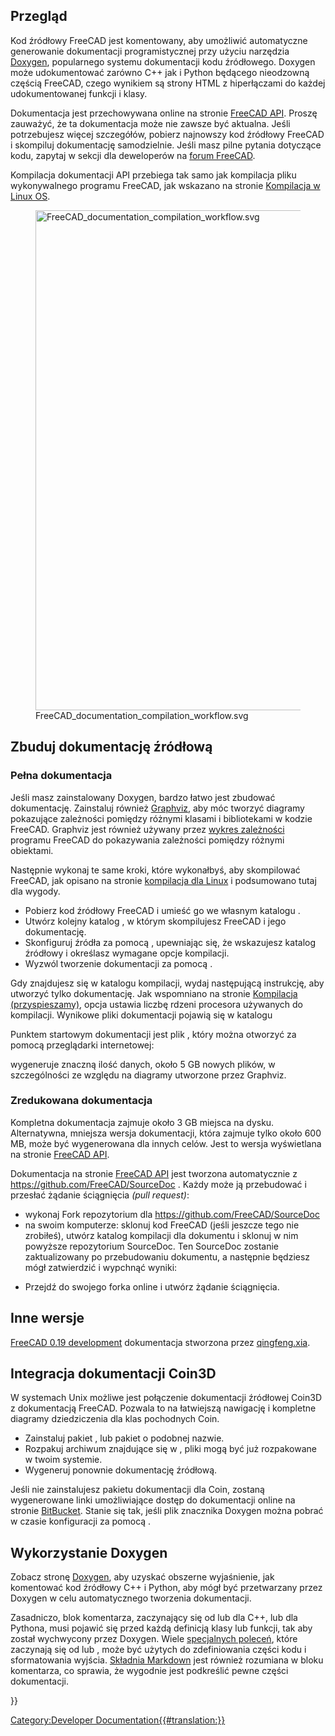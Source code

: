 <languages/>

{{Docnav/pl
|[[Extra_python_modules/pl|Dodatkowe moduły Python]]
|[[Contributors/pl|Współtwórcy]]
}}

{{TOCright}}

==Przegląd==

Kod źródłowy FreeCAD jest komentowany, aby umożliwić automatyczne generowanie dokumentacji programistycznej przy użyciu narzędzia [[Doxygen/pl|Doxygen]], popularnego systemu dokumentacji kodu źródłowego. Doxygen może udokumentować zarówno C++ jak i Python będącego nieodzowną częścią FreeCAD, czego wynikiem są strony HTML z hiperłączami do każdej udokumentowanej funkcji i klasy.

Dokumentacja jest przechowywana online na stronie [https://freecad.github.io/SourceDoc/ FreeCAD API]. Proszę zauważyć, że ta dokumentacja może nie zawsze być aktualna. Jeśli potrzebujesz więcej szczegółów, pobierz najnowszy kod źródłowy FreeCAD i skompiluj dokumentację samodzielnie. Jeśli masz pilne pytania dotyczące kodu, zapytaj w sekcji dla deweloperów na [https://forum.freecadweb.org/index.php forum FreeCAD].

Kompilacja dokumentacji API przebiega tak samo jak kompilacja pliku wykonywalnego programu FreeCAD, jak wskazano na stronie [[Compile_on_Linux/pl|Kompilacja w Linux OS]].

[[File:FreeCAD_documentation_compilation_workflow.svg|800px]]

{{Caption|Ogólny przepływ pracy w celu skompilowania dokumentacji programistycznej programu FreeCAD. W systemie muszą znajdować się pakiety Doxygen i Graphviz, a także sam kod źródłowy FreeCAD. CMake konfiguruje system tak, aby za pomocą jednej instrukcji make dokumentacja całego projektu została skompilowana do wielu plików HTML z diagramami.}}

<span id="Build_source_documentation"></span>
==Zbuduj dokumentację źródłową==

<span id="Complete_documentation"></span>
===Pełna dokumentacja===

Jeśli masz zainstalowany Doxygen, bardzo łatwo jest zbudować dokumentację. Zainstaluj również [https://www.graphviz.org/ Graphviz], aby móc tworzyć diagramy pokazujące zależności pomiędzy różnymi klasami i bibliotekami w kodzie FreeCAD. Graphviz jest również używany przez [[Std_DependencyGraph/pl|wykres zależności]] programu FreeCAD do pokazywania zależności pomiędzy różnymi obiektami.
{{Code|code=
sudo apt install doxygen graphviz
}}

Następnie wykonaj te same kroki, które wykonałbyś, aby skompilować FreeCAD, jak opisano na stronie [[Compile_on_Linux/pl|kompilacja dla Linux]] i podsumowano tutaj dla wygody.
* Pobierz kod źródłowy FreeCAD i umieść go we własnym katalogu {{incode|freecad-source}}.
* Utwórz kolejny katalog {{incode|freecad-build}}, w którym skompilujesz FreeCAD i jego dokumentację.
* Skonfiguruj źródła za pomocą {{incode|cmake}}, upewniając się, że wskazujesz katalog źródłowy i określasz wymagane opcje kompilacji.
* Wyzwól tworzenie dokumentacji za pomocą {{incode|make}}.
{{Code|code=
git clone https://github.com/FreeCAD/FreeCAD.git freecad-source
mkdir freecad-build
cd freecad-build
cmake -DBUILD_QT5=ON -DPYTHON_EXECUTABLE=/usr/bin/python3 ../freecad-source
}}

Gdy znajdujesz się w katalogu kompilacji, wydaj następującą instrukcję, aby utworzyć tylko dokumentację.
{{Code|code=
make -j$(nproc --ignore=2) DevDoc
}}
Jak wspomniano na stronie [[Compiling_(Speeding up)/pl|Kompilacja (przyspieszamy)]], opcja {{incode|-j}} ustawia liczbę rdzeni procesora używanych do kompilacji. Wynikowe pliki dokumentacji pojawią się w katalogu
{{Code|code=
freecad-build/doc/SourceDocu/html/
}}

Punktem startowym dokumentacji jest plik {{incode|index.html}}, który można otworzyć za pomocą przeglądarki internetowej:
{{Code|code=
xdg-open freecad-build/doc/SourceDocu/html/index.html
}}

{{incode|DevDoc}} wygeneruje znaczną ilość danych, około 5 GB nowych plików, w szczególności ze względu na diagramy utworzone przez Graphviz.

<span id="Reduced_documentation"></span>
===Zredukowana dokumentacja===

Kompletna dokumentacja zajmuje około 3 GB miejsca na dysku. Alternatywna, mniejsza wersja dokumentacji, która zajmuje tylko około 600 MB, może być wygenerowana dla innych celów. Jest to wersja wyświetlana na stronie [https://freecad.github.io/SourceDoc/ FreeCAD API].
{{Code|code=
make -j$(nproc --ignore=2) WebDoc
}}

Dokumentacja na stronie [https://freecad.github.io/SourceDoc/ FreeCAD API] jest tworzona automatycznie z https://github.com/FreeCAD/SourceDoc . Każdy może ją przebudować i przesłać żądanie ściągnięcia ''(pull request)'':

* wykonaj Fork repozytorium dla https://github.com/FreeCAD/SourceDoc
* na swoim komputerze: sklonuj kod FreeCAD (jeśli jeszcze tego nie zrobiłeś), utwórz katalog kompilacji dla dokumentu i sklonuj w nim powyższe repozytorium SourceDoc. Ten SourceDoc zostanie zaktualizowany po przebudowaniu dokumentu, a następnie będziesz mógł zatwierdzić i wypchnąć wyniki:
{{Code|code=
git clone https://github.com/FreeCAD/FreeCAD
cd FreeCAD
mkdir build
cd build
mkdir -p doc/SourceDocu/html
cd doc/SourceDocu/html
git clone your-fork-url
cd ../../..
cmake -DBUILD_QT5=ON -DPYTHON_EXECUTABLE=/usr/bin/python3 ..
make WebDoc
cd doc/SourceDocu/html
git commit
git push
}}
* Przejdź do swojego forka online i utwórz żądanie ściągnięcia.

==Inne wersje==
[https://iesensor.com/FreeCADDoc/0.19/ FreeCAD 0.19 development] dokumentacja stworzona przez [http://forum.freecadweb.org/viewtopic.php?t=12613 qingfeng.xia].

<span id="Integrate_Coin3D_documentation"></span>
==Integracja dokumentacji Coin3D==

W systemach Unix możliwe jest połączenie dokumentacji źródłowej Coin3D z dokumentacją FreeCAD. Pozwala to na łatwiejszą nawigację i kompletne diagramy dziedziczenia dla klas pochodnych Coin.

*Zainstaluj pakiet {{incode|libcoin-doc}}, {{incode|libcoin80-doc}} lub pakiet o podobnej nazwie.
*Rozpakuj archiwum {{incode|coin.tar.gz}} znajdujące się w {{incode|/usr/share/doc/libcoin-doc/html}}, pliki mogą być już rozpakowane w twoim systemie.
*Wygeneruj ponownie dokumentację źródłową.

Jeśli nie zainstalujesz pakietu dokumentacji dla Coin, zostaną wygenerowane linki umożliwiające dostęp do dokumentacji online na stronie [https://coin3d.bitbucket.io/Coin/ BitBucket]. Stanie się tak, jeśli plik znacznika Doxygen można pobrać w czasie konfiguracji za pomocą {{incode|wget}}.

<span id="Using_Doxygen"></span>
==Wykorzystanie Doxygen==

Zobacz stronę [[Doxygen/pl|Doxygen]], aby uzyskać obszerne wyjaśnienie, jak komentować kod źródłowy C++ i Python, aby mógł być przetwarzany przez Doxygen w celu automatycznego tworzenia dokumentacji.

Zasadniczo, blok komentarza, zaczynający się od {{incode|/**}} lub {{incode|///}} dla C++, lub {{incode|##}} dla Pythona, musi pojawić się przed każdą definicją klasy lub funkcji, tak aby został wychwycony przez Doxygen. Wiele [[Doxygen/pl#Znaczniki_Doxygen|specjalnych poleceń]], które zaczynają się od {{incode|\}} lub {{incode|@}}, może być użytych do zdefiniowania części kodu i sformatowania wyjścia. [[Doxygen/pl#Obsługa_znaczników_Markdown|Składnia Markdown]] jest również rozumiana w bloku komentarza, co sprawia, że wygodnie jest podkreślić pewne części dokumentacji.
{{Code|code=
/**
 * Returns the name of the workbench object.
 */
std::string name() const;

/**
 * Set the name to the workbench object.
 */
void setName(const std::string&);

/// remove the added TaskWatcher
void removeTaskWatcher(void);
}}


{{Docnav/pl
|[[Extra_python_modules/pl|Dodatkowe moduły Python]]
|[[Contributors/pl|Współtwórcy]]
}}

{{Userdocnavi{{#translation:}}}}
[[Category:Developer Documentation{{#translation:}}]]
{{clear}}